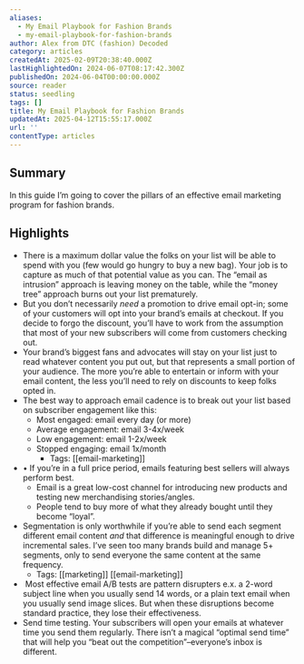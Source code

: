 ```yaml
---
aliases:
  - My Email Playbook for Fashion Brands
  - my-email-playbook-for-fashion-brands
author: Alex from DTC (fashion) Decoded
category: articles
createdAt: 2025-02-09T20:38:40.000Z
lastHighlightedOn: 2024-06-07T08:17:42.300Z
publishedOn: 2024-06-04T00:00:00.000Z
source: reader
status: seedling
tags: []
title: My Email Playbook for Fashion Brands
updatedAt: 2025-04-12T15:55:17.000Z
url: ''
contentType: articles
---
```

## Summary

In this guide I’m going to cover the pillars of an effective email marketing program for fashion brands.

## Highlights

- There is a maximum dollar value the folks on your list will be able to spend with you (few would go hungry to buy a new bag). Your job is to capture as much of that potential value as you can. The “email as intrusion” approach is leaving money on the table, while the “money tree” approach burns out your list prematurely.
- ​But you don’t necessarily _need_ a promotion to drive email opt-in; some of your customers will opt into your brand’s emails at checkout. If you decide to forgo the discount, you’ll have to work from the assumption that most of your new subscribers will come from customers checking out.
- Your brand’s biggest fans and advocates will stay on your list just to read whatever content you put out, but that represents a small portion of your audience. The more you’re able to entertain or inform with your email content, the less you’ll need to rely on discounts to keep folks opted in.
- The best way to approach email cadence is to break out your list based on subscriber engagement like this:
  - Most engaged: email every day (or more)
  - Average engagement: email 3-4x/week
  - Low engagement: email 1-2x/week
  - Stopped engaging: email 1x/month
    - Tags: [[email-marketing]]
- • If you’re in a full price period, emails featuring best sellers will always perform best.
  - Email is a great low-cost channel for introducing new products and testing new merchandising stories/angles.
  - People tend to buy more of what they already bought until they become “loyal”.
- ​Segmentation is only worthwhile if you’re able to send each segment different email content _and_ that difference is meaningful enough to drive incremental sales. I’ve seen too many brands build and manage 5+ segments, only to send everyone the same content at the same frequency.
    - Tags: [[marketing]] [[email-marketing]]
- ​
  Most effective email A/B tests are pattern disrupters e.x. a 2-word subject line when you usually send 14 words, or a plain text email when you usually send image slices. But when these disruptions become standard practice, they lose their effectiveness.
- Send time testing. Your subscribers will open your emails at whatever time you send them regularly. There isn’t a magical “optimal send time” that will help you “beat out the competition”–everyone’s inbox is different.
